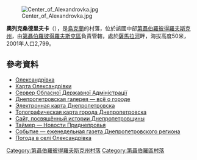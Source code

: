 [[Image:Center_of_Alexandrovka.jpg|right]]

'''奧列克桑德里夫卡'''（{{lang-uk|Олександрівка}}），是[[烏克蘭|烏克蘭]]的村落，位於該國中部[[第聶伯羅彼得羅夫斯克州|第聶伯羅彼得羅夫斯克州]]，由[[第聶伯羅彼得羅夫斯克區|第聶伯羅彼得羅夫斯克區]]負責管轄，處於[[薩馬拉河_(第聶伯河支流)|薩馬拉河]]畔，海拔高度50米，2001年人口2,799。

==參考資料==
*[http://gska2.rada.gov.ua/pls/z7502/A005?rdat1=20.10.2003&rf7571=5334 Олександрівка]{{dead link|date=2017年12月 |bot=InternetArchiveBot |fix-attempted=yes }}
* [http://www.openstreetmap.org/?lat=48.51232&lon=35.23554&zoom=16&layers=M Карта Олександрівки]
* [https://web.archive.org/web/20160303064733/http://www.adm.dp.ua/OBLADM/Obldp.nsf  Сервер Обласної Державної Адміністрації]
* [http://gorod.dp.ua Днепропетровская галерея — всё о городе] {{Wayback|url=http://gorod.dp.ua/ |date=20210304233355 }}
* [https://web.archive.org/web/20080229163520/http://style.dp.ua/map/ Электронная карта Днепропетровска]
* [https://web.archive.org/web/20111109194819/http://sunsite.berkeley.edu:8085/x-ussr/100k/M-36-131.jpg Топографическая карта города Днепропетровска]
* [http://dnipropetrovsk.iatp.org.ua Сайт, посвящённый истории Днепропетровщины] {{Wayback|url=http://dnipropetrovsk.iatp.org.ua/ |date=20080403114711 }}
* [http://www.timer.dp.ua Таймер — Новости Приднепровья] {{Wayback|url=http://www.timer.dp.ua/ |date=20201201083625 }}
* [http://www.sobitie.com.ua Событие — еженедельная газета Днепропетровского региона] {{Wayback|url=http://www.sobitie.com.ua/ |date=20210307231519 }}
* [http://weather.in.ua/ua/dnepropetrovskaja/18682 Погода в селі Олександрівка] {{Wayback|url=http://weather.in.ua/ua/dnepropetrovskaja/18682 |date=20200918131424 }}

{{DEFAULTSORT:Олександрівка}}
[[Category:第聶伯羅彼得羅夫斯克州村落|Category:第聶伯羅彼得羅夫斯克州村落]]
[[Category:第聶伯羅區村落|Category:第聶伯羅區村落]]


{{Dnipropetrovsk-geo-stub}}